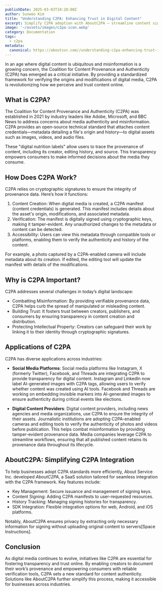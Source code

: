 ```yaml
---
publishDate: 2025-03-03T10:28:00Z
author: Sunwoo Kim
title: "Understanding C2PA: Enhancing Trust in Digital Content"
excerpt: Simplify C2PA adoption with AboutC2PA – streamline content signing, key management, and SDK integration for trusted digital media. Explore more now.
image: '~/assets/images/c2pa-icon.webp'
category: Documentation
tags:
  - c2pa
metadata:
  canonical: https://aboutsvc.com//understanding-c2pa-enhancing-trust-in-digital-content
---
```


In an age where digital content is ubiquitous and misinformation is a growing concern, the Coalition for Content Provenance and Authenticity (C2PA) has emerged as a critical initiative. By providing a standardized framework for verifying the origins and modifications of digital media, C2PA is revolutionizing how we perceive and trust content online.


## What is C2PA?

The Coalition for Content Provenance and Authenticity (C2PA) was established in 2021 by industry leaders like Adobe, Microsoft, and BBC News to address concerns about media authenticity and misinformation. C2PA provides an open-source technical standard that attaches content credentials—metadata detailing a file's origin and history—to digital assets such as images, videos, and audio files.

These "digital nutrition labels" allow users to trace the provenance of content, including its creator, editing history, and source. This transparency empowers consumers to make informed decisions about the media they consume.

## How Does C2PA Work?

C2PA relies on cryptographic signatures to ensure the integrity of provenance data. Here’s how it functions:

1. Content Creation: When digital media is created, a C2PA manifest (content credentials) is generated. This manifest includes details about the asset's origin, modifications, and associated metadata.
2. Verification: The manifest is digitally signed using cryptographic keys, making it tamper-evident. Any unauthorized changes to the metadata or content can be detected.
3. Accessibility: Users can view this metadata through compatible tools or platforms, enabling them to verify the authenticity and history of the content.

For example, a photo captured by a C2PA-enabled camera will include metadata about its creation. If edited, the editing tool will update the manifest with details of the modifications.

## Why is C2PA Important?

C2PA addresses several challenges in today’s digital landscape:

- Combatting Misinformation: By providing verifiable provenance data, C2PA helps curb the spread of manipulated or misleading content.
- Building Trust: It fosters trust between creators, publishers, and consumers by ensuring transparency in content creation and distribution.
- Protecting Intellectual Property: Creators can safeguard their work by linking it to their identity through cryptographic signatures.

## Applications of C2PA

C2PA has diverse applications across industries:

-  **Social Media Platforms**: 
Social media platforms like Instagram, X (formerly Twitter), Facebook, and Threads are integrating C2PA to provide transparency for digital content. Instagram and LinkedIn now label AI-generated images with C2PA tags, allowing users to verify whether content was created using AI tools. Facebook and Threads are working on embedding invisible markers into AI-generated images to ensure authenticity during critical events like elections.


- **Digital Content Providers**: Digital content providers, including news agencies and media organizations, use C2PA to ensure the integrity of their assets. Journalistic institutions are adopting C2PA-enabled cameras and editing tools to verify the authenticity of photos and videos before publication. This helps combat misinformation by providing tamper-evident provenance data. Media companies leverage C2PA to streamline workflows, ensuring that all published content retains its provenance data throughout its lifecycle.

## AboutC2PA: Simplifying C2PA Integration

To help businesses adopt C2PA standards more efficiently, About Service Inc. developed *AboutC2PA*, a SaaS solution tailored for seamless integration with the C2PA framework. Key features include:

- Key Management: Secure issuance and management of signing keys.
- Content Signing: Adding C2PA manifests to user-requested resources.
- History Tracking: Managing signing histories for transparency.
- SDK Integration: Flexible integration options for web, Android, and iOS platforms.

Notably, AboutC2PA ensures privacy by extracting only necessary information for signing without uploading original content to servers[Space Instructions].

## Conclusion

As digital media continues to evolve, initiatives like C2PA are essential for fostering transparency and trust online. By enabling creators to document their work’s provenance and empowering consumers with reliable verification tools, C2PA sets a new standard for content authenticity. Solutions like AboutC2PA further simplify this process, making it accessible for businesses across industries.

